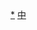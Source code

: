 <noinclude>{{noteTA
|G1 = 地名
}}</noinclude>{{Navbox
|state = {{{state|autocollapse}}}
|name = 清朝外交
|title = [[清朝外交]]
|image = [[File:Flag of the Qing Dynasty (1862-1889).svg|100px]]<br> <br>[[File:Flag of China (1889–1912).svg|100px]]
|listclass = hlist

|group1 = 组织机构
|list1 = 
{{Navbox|child
 |group1 = 中方
 |list1 = 
* [[理藩院]]
* [[軍機處]]
* [[總理各國事務衙門]]
* [[外務部|大清帝國外務部]]<small>（[[大清帝國外務部部长列表|外務部部长]]）</small>／[[大清帝國驻外机构列表|驻外机构]]<small>（[[:zh:Category:大清帝國驻外大使列表|大使]]）</small>

 |group2 = 驻华
 |list2 =
* [[驻大清帝國外交代表机构列表|外交代表机构]]
** [[驻大清帝國领事机构列表|领事机构]]
}}

|group3 = [[大清帝國外交史|外交史]]
|list3 = 
* [[大清帝國建交列表|建交史]]
{{Navbox|child
 |group1 = 建国初期
 |list1 = 
* [[建州女真|統一建州]]
* [[海西女真|統一海西女真]]
* [[薩爾滸之戰]]＊
* [[寧遠之戰]]＊
* [[覺華島之戰]]＊
* 清軍入侵朝鮮（[[丁卯戰爭]]、[[丙子戰爭]]、[[寧錦之戰]]＊）
* 進兵蒙古（[[蒙古衙門]]、[[盟旗制度]]、[[漠南蒙古]]、[[厄魯特蒙古]]、[[喀爾喀蒙古]]）
* [[清兵入塞]]＊
* [[松錦之戰]]＊

 |group2 = 中期
 |list2 =
* [[山海關之戰]]
* [[甲申國難]]
* [[雅克薩戰役]] （[[尼布楚條約]]、[[東正教北京傳道團|俄羅斯館]]） 
* [[澎湖海战|佔領台灣]]（[[遷界禁海]]、[[澎湖海戰]]）
* [[恰克圖界約]]
* [[清緬戰爭]]
* [[清軍入越戰爭]]
* [[廓爾喀侵藏戰爭]]
* [[英使禮節爭議]]

 |group3 = 晚期
 |list3 =
* [[律勞卑事件]]
* [[鴉片戰爭]]
* [[廣州和約]]
* [[南京條約]]
* [[中美望廈條約]]
* [[五口通商]]
* [[虎門條約]]
* [[森巴戰爭]]
* [[廓藏戰爭 (1855年－1856年)|廓藏戰爭]]、[[璦琿條約]]、[[英法聯軍]]、[[廣西教案]]、[[亞羅號事件]]、[[廣州城戰役]]、[[大沽口戰役]]、[[火燒圓明園]]、[[天津條約]]、[[北京條約]]、[[中國留美幼童]]、[[唐胥鐵路]]、[[樟腦戰爭]]、[[刺馬案]]、[[天津教案]]、[[伊犁危機]]、[[中法戰爭]]、[[中法新約]]、[[長崎事件]]、[[甲午戰爭]]、[[中日天津會議專條]]、[[馬關條約]]、[[三國干涉還遼]]、[[遼南條約]]、[[中俄密約]]、[[列強瓜分中國]]、[[庚子國變]]、[[八國聯軍]]、[[辛丑條約]]、[[庚子賠款]]、[[英國侵藏戰爭]]、[[中英藏印條約]]、[[拉薩條約]]、[[中英續訂藏印條約]]、[[中英修訂藏印通商章程]]、[[外蒙古獨立]]
}}

|group4 = 地方外事
|list4 =
* [[办理俄事大臣]]（1727年置，非常設職位）
* [[理藩院]]
* [[澳夷善後事宜條議]]
* [[駐藏大臣]]

|group5 = 外交徽章
|list5 =
* [[御賜雙龍寶星|寶星]]
}}<noinclude>

{{collapsible option}}

[[Category:清朝外交|*]]
[[Category:各國外交導航模板|中]]
</noinclude>